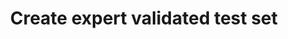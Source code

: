 ---
title: "Create expert validated test set"
description: "A visual step-by-step walkthrough." 
---
